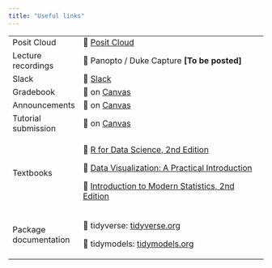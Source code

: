 ```yaml
---
title: "Useful links"
---
```


+-----------------------+------------------------------------------------------------------------------------------+
| Posit Cloud           | 🔗 [Posit Cloud](https://posit.cloud/spaces/406325/)                                     |
+-----------------------+------------------------------------------------------------------------------------------+
| Lecture recordings    | 🔗 Panopto / Duke Capture **\[To be posted\]**                                           |
+-----------------------+------------------------------------------------------------------------------------------+
| Slack                 | 🔗 [Slack](https://sta113-f23.slack.com)                                                 |
+-----------------------+------------------------------------------------------------------------------------------+
| Gradebook             | 🔗 on [Canvas](https://canvas.duke.edu/courses/6227/gradebook)                           |
+-----------------------+------------------------------------------------------------------------------------------+
| Announcements         | 🔗 on [Canvas](https://canvas.duke.edu/courses/6227/announcements)                       |
+-----------------------+------------------------------------------------------------------------------------------+
| Tutorial submission   | 🔗 on [Canvas](https://canvas.duke.edu/courses/4625/quizzes)                             |
+-----------------------+------------------------------------------------------------------------------------------+
| Textbooks             | 🔗 [R for Data Science, 2nd Edition](https://r4ds.hadley.nz/)                            |
|                       |                                                                                          |
|                       | 🔗 [Data Visualization: A Practical Introduction](https://socviz.co/)                    |
|                       |                                                                                          |
|                       | 🔗 [Introduction to Modern Statistics, 2nd Edition](https://openintro-ims2.netlify.app/) |
+-----------------------+------------------------------------------------------------------------------------------+
| Package documentation | 🔗 tidyverse: [tidyverse.org](https://www.tidyverse.org/)                                |
|                       |                                                                                          |
|                       | 🔗 tidymodels: [tidymodels.org](https://www.tidymodels.org/)                             |
+-----------------------+------------------------------------------------------------------------------------------+
